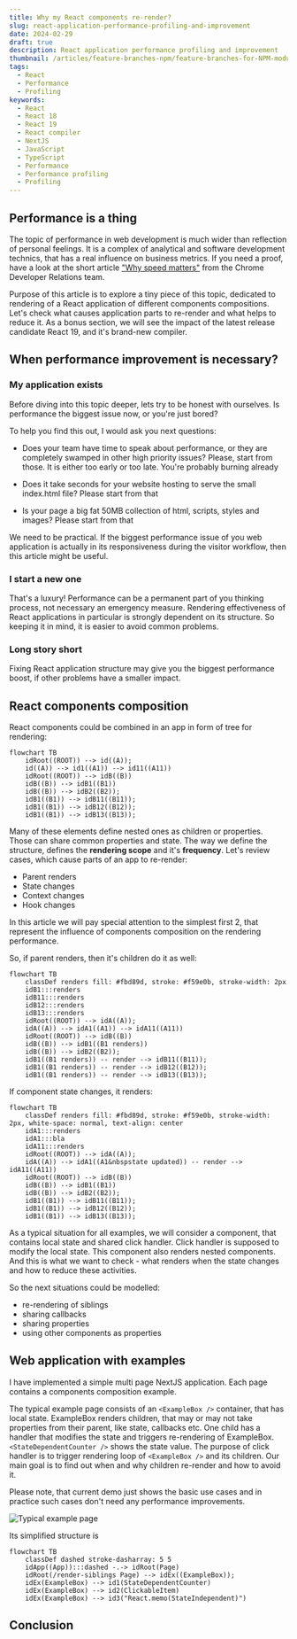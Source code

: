 ```yaml
---
title: Why my React components re-render?
slug: react-application-performance-profiling-and-improvement
date: 2024-02-29
draft: true
description: React application performance profiling and improvement
thumbnail: /articles/feature-branches-npm/feature-branches-for-NPM-modules.png
tags:
  - React
  - Performance
  - Profiling
keywords:
  - React
  - React 18
  - React 19
  - React compiler
  - NextJS
  - JavaScript
  - TypeScript
  - Performance
  - Performance profiling
  - Profiling
---
```


## Performance is a thing

The topic of performance in web development is much wider than reflection of personal feelings. It is a complex of
analytical and software development technics, that has a real influence on business metrics. If you need a proof, have a
look at the short article ["Why speed matters"](https://web.dev/learn/performance/why-speed-matters) from the Chrome
Developer Relations team.

Purpose of this article is to explore a tiny piece of this topic, dedicated to rendering of a React application of
different components compositions. Let's check what causes application parts to re-render and what helps to reduce it.
As a bonus section, we will see the impact of the latest release candidate React 19, and it's brand-new compiler.

## When performance improvement is necessary?

### My application exists

Before diving into this topic deeper, lets try to be honest with ourselves. Is performance the biggest issue now, or
you're just bored?

To help you find this out, I would ask you next questions:

- Does your team have time to speak about performance, or they are completely swamped in other high priority issues?
  Please, start from those. It is either too early or too late. You're probably burning already

- Does it take seconds for your website hosting to serve the small index.html file? Please start from that

- Is your page a big fat 50MB collection of html, scripts, styles and images? Please start from that

We need to be practical. If the biggest performance issue of you web application is actually in its responsiveness
during the visitor workflow, then this article might be useful.

### I start a new one

That's a luxury! Performance can be a permanent part of you thinking process, not necessary an emergency measure.
Rendering effectiveness of React applications in particular is strongly dependent on its structure. So keeping it in
mind, it is easier to avoid common problems.

### Long story short

Fixing React application structure may give you the biggest performance boost, if other problems have a smaller impact.

## React components composition

React components could be combined in an app in form of tree for rendering:

```mermaid
flowchart TB
    idRoot((ROOT)) --> id((A));
    id((A)) --> id1((A1)) --> id11((A11))
    idRoot((ROOT)) --> idB((B))
    idB((B)) --> idB1((B1))
    idB((B)) --> idB2((B2));
    idB1((B1)) --> idB11((B11));
    idB1((B1)) --> idB12((B12));
    idB1((B1)) --> idB13((B13));
```

Many of these elements define nested ones as children or properties. Those can share common properties and state. The
way we define the structure, defines the **rendering scope** and it's **frequency**. Let's review cases, which cause
parts of an app to re-render:

* Parent renders
* State changes
* Context changes
* Hook changes

In this article we will pay special attention to the simplest first 2, that represent the influence of components
composition on the rendering performance.

So, if parent renders, then it's children do it as well:

```mermaid
flowchart TB
    classDef renders fill: #fbd89d, stroke: #f59e0b, stroke-width: 2px
    idB1:::renders
    idB11:::renders
    idB12:::renders
    idB13:::renders
    idRoot((ROOT)) --> idA((A));
    idA((A)) --> idA1((A1)) --> idA11((A11))
    idRoot((ROOT)) --> idB((B))
    idB((B)) --> idB1((B1 renders))
    idB((B)) --> idB2((B2));
    idB1((B1 renders)) -- render --> idB11((B11));
    idB1((B1 renders)) -- render --> idB12((B12));
    idB1((B1 renders)) -- render --> idB13((B13));
```

If component state changes, it renders:

```mermaid
flowchart TB
    classDef renders fill: #fbd89d, stroke: #f59e0b, stroke-width: 2px, white-space: normal, text-align: center
    idA1:::renders
    idA1:::bla
    idA11:::renders
    idRoot((ROOT)) --> idA((A));
    idA((A)) --> idA1((A1&nbspstate updated)) -- render --> idA11((A11))
    idRoot((ROOT)) --> idB((B))
    idB((B)) --> idB1((B1))
    idB((B)) --> idB2((B2));
    idB1((B1)) --> idB11((B11));
    idB1((B1)) --> idB12((B12));
    idB1((B1)) --> idB13((B13));
```

As a typical situation for all examples, we will consider a component, that contains local state and shared click
handler. Click handler is supposed to modify the local state. This component also renders nested components. And this is
what we want to check - what renders when the state changes and how to reduce these activities.

So the next situations could be modelled:

* re-rendering of siblings
* sharing callbacks
* sharing properties
* using other components as properties

## Web application with examples

I have implemented a simple multi page NextJS application. Each page contains a components composition example.

The typical example page consists of an ```<ExampleBox />``` container, that has local state. ExampleBox renders
children, that may or may not take properties from their parent, like state, callbacks etc. One child has a handler that
modifies the state and triggers re-rendering of ExampleBox. ```<StateDependentCounter />``` shows the state value. The
purpose of click handler is to trigger rendering loop of ```<ExampleBox />``` and its children. Our main goal is to find
out when and why children re-render and how to avoid it.

Please note, that current demo just shows the basic use cases and in practice such cases don't need any performance
improvements.

![Typical example page](/articles/react-performance/generic-page.png "Typical example page")

Its simplified structure is

```mermaid
flowchart TB
    classDef dashed stroke-dasharray: 5 5
    idApp((App)):::dashed -.-> idRoot(Page)
    idRoot(/render-siblings Page) --> idEx((ExampleBox));
    idEx(ExampleBox) --> id1(StateDependentCounter)
    idEx(ExampleBox) --> id2(ClickableItem)
    idEx(ExampleBox) --> id3("React.memo(StateIndependent)")
```

## Conclusion


